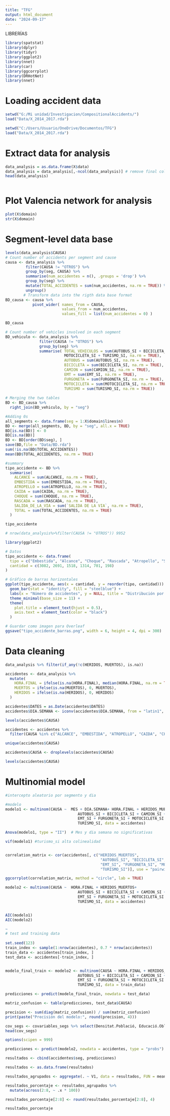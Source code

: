 ---
title: "TFG"
output: html_document
date: "2024-09-17"
---

LIBRERÍAS
```{r, warning=FALSE}
library(spatstat)
library(dplyr)
library(tidyr)
library(ggplot2)
library(nnet)
library(car)
library(ggcorrplot)
library(DRHotNet)
library(nnet)
```

# Loading accident data

```{r}
setwd("G:/Mi unidad/Investigacion/CompositionalAccidents/")
load("Data/X_2014_2017.rda")
```

```{r}
setwd("C:/Users/Usuario/OneDrive/Documentos/TFG")
load("Data/X_2014_2017.rda")
```


# Extract data for analysis

```{r}
data_analysis = as.data.frame(X$data)
data_analysis = data_analysis[,-ncol(data_analysis)] # remove final column (duplicated)
head(data_analysis)



```

# Plot Valencia network for analysis
```{r}
plot(X$domain)
str(X$domain)
```
# Segment-level data base 

```{r}

levels(data_analysis$CAUSA)
# Count number of accidents per segment and cause
causa <- data_analysis %>%
         filter(CAUSA != "OTROS") %>%
         group_by(seg, CAUSA) %>%
         summarise(num_accidentes = n(), .groups = 'drop') %>%
         group_by(seg) %>%
         mutate(TOTAL_ACCIDENTES = sum(num_accidentes, na.rm = TRUE)) %>%
         ungroup()
        # Transform data into the rigth data base format
BD_causa <- causa %>%
            pivot_wider( names_from = CAUSA,
                         values_from = num_accidentes,
                         values_fill = list(num_accidentes = 0) )

BD_causa

# Count number of vehicles involved in each segment
BD_vehiculo <- data_analysis %>%
               filter(CAUSA != "OTROS") %>%
               group_by(seg) %>%
               summarise( TOTAL_VEHICULOS = sum(AUTOBUS_SI + BICICLETA_SI + CAMION_SI + EMT_SI + FURGONETA_SI+   
                          MOTOCICLETA_SI + TURISMO_SI, na.rm = TRUE),
                          AUTOBUS = sum(AUTOBUS_SI, na.rm = TRUE),
                          BICICLETA = sum(BICICLETA_SI, na.rm = TRUE),
                          CAMION = sum(CAMION_SI, na.rm = TRUE),
                          EMT = sum(EMT_SI, na.rm = TRUE),
                          FURGONETA = sum(FURGONETA_SI, na.rm = TRUE),
                          MOTOCICLETA = sum(MOTOCICLETA_SI, na.rm = TRUE),
                          TURISMO = sum(TURISMO_SI, na.rm = TRUE))
    
# Merging the two tables
BD <- BD_causa %>%
  right_join(BD_vehiculo, by = "seg")

#Adding 0s
all_segments <- data.frame(seg = 1:X$domain$lines$n)
BD <- merge(all_segments, BD, by = "seg", all.x = TRUE)
BD[is.na(BD)] <- 0
BD[is.na(BD)]
BD <- BD[order(BD$seg), ]
save(BD,file = "Data/BD.rda")
sum(!is.na(BD$TOTAL_ACCIDENTES))
mean(BD$TOTAL_ACCIDENTES, na.rm = TRUE)


```


```{r}
#summary
tipo_accidente <- BD %>%
  summarise(
    ALCANCE = sum(ALCANCE, na.rm = TRUE),
    EMBESTIDA = sum(EMBESTIDA, na.rm = TRUE),
    ATROPELLO = sum(ATROPELLO, na.rm = TRUE),
    CAIDA = sum(CAIDA, na.rm = TRUE),
    CHOQUE = sum(CHOQUE, na.rm = TRUE),
    RASCADA = sum(RASCADA, na.rm = TRUE),
    SALIDA_DE_LA_VIA = sum(`SALIDA DE LA VIA`, na.rm = TRUE),
    TOTAL = sum(TOTAL_ACCIDENTES, na.rm = TRUE)
  )

tipo_accidente

# nrow(data_analysis%>%filter(CAUSA != "OTROS")) 9952

```
```{r}
library(ggplot2)

# Datos
tipo_accidente <- data.frame(
  tipo = c("Embestida", "Alcance", "Choque", "Rascada", "Atropello", "Salida de la vía"),
  cantidad = c(3082, 2691, 1518, 1314, 701, 198)
)

# Gráfico de barras horizontales
ggplot(tipo_accidente, aes(x = cantidad, y = reorder(tipo, cantidad))) +
  geom_bar(stat = "identity", fill = "steelblue") +
  labs(x = "Número de accidentes", y = NULL, title = "Distribución por tipo de accidente") +
  theme_minimal(base_size = 11) +
  theme(
    plot.title = element_text(hjust = 0.5),
    axis.text = element_text(color = "black")
  )

# Guardar como imagen para Overleaf
ggsave("tipo_accidente_barras.png", width = 6, height = 4, dpi = 300)

```


# Data cleaning

```{r}

data_analysis %>% filter(if_any(!c(HERIDOS, MUERTOS), is.na))

accidentes <- data_analysis %>%
  mutate(
    HORA.FINAL = ifelse(is.na(HORA.FINAL), median(HORA.FINAL, na.rm = TRUE), HORA.FINAL),
    MUERTOS = ifelse(is.na(MUERTOS), 0, MUERTOS),
    HERIDOS = ifelse(is.na(HERIDOS), 0, HERIDOS)
  )

accidentes$DATES = as.Date(accidentes$DATES)
accidentes$DIA.SEMANA <- iconv(accidentes$DIA.SEMANA, from = "latin1", to = "UTF-8")
```


```{r}

levels(accidentes$CAUSA)

accidentes <- accidentes %>% 
  filter(CAUSA %in% c("ALCANCE", "EMBESTIDA", "ATROPELLO", "CAIDA", "CHOQUE", "RASCADA", "SALIDA DE LA VIA"))

unique(accidentes$CAUSA)

accidentes$CAUSA <- droplevels(accidentes$CAUSA)

levels(accidentes$CAUSA)
```

 
# Multinomial model

```{r}

#intercepto aleatorio por segmento y dia

#modelo
modelo1 <- multinom(CAUSA ~  MES + DIA.SEMANA+ HORA.FINAL + HERIDOS_MUERTOS+
                                AUTOBUS_SI + BICICLETA_SI + CAMION_SI + 
                                EMT_SI + FURGONETA_SI + MOTOCICLETA_SI + 
                                TURISMO_SI, data = accidentes)

Anova(modelo1, type = "II")  # Mes y dia semana no significativas

vif(modelo1) #turismo_si alta colinealidad


correlation_matrix <- cor(accidentes[, c("HERIDOS_MUERTOS", 
                                          "AUTOBUS_SI", "BICICLETA_SI", "CAMION_SI", 
                                          "EMT_SI", "FURGONETA_SI", "MOTOCICLETA_SI", 
                                          "TURISMO_SI")], use = "pairwise.complete.obs")

ggcorrplot(correlation_matrix, method = "circle", lab = TRUE)

modelo2 <- multinom(CAUSA ~  HORA.FINAL + HERIDOS_MUERTOS+
                                AUTOBUS_SI + BICICLETA_SI + CAMION_SI + 
                                EMT_SI + FURGONETA_SI + MOTOCICLETA_SI + 
                                TURISMO_SI, data = accidentes)


AIC(modelo1)
AIC(modelo2)


```
```{r}
~
# test and training data
  
set.seed(123) 
train_index <- sample(1:nrow(accidentes), 0.7 * nrow(accidentes))
train_data <- accidentes[train_index, ]
test_data <- accidentes[-train_index, ]


modelo_final_train <- modelo2 <- multinom(CAUSA ~ HORA.FINAL + HERIDOS_MUERTOS+
                                AUTOBUS_SI + BICICLETA_SI + CAMION_SI + 
                                EMT_SI + FURGONETA_SI + MOTOCICLETA_SI + 
                                TURISMO_SI, data = train_data)

predicciones <- predict(modelo_final_train, newdata = test_data)

matriz_confusion <- table(predicciones, test_data$CAUSA)

precision <- sum(diag(matriz_confusion)) / sum(matriz_confusion)
print(paste("Precisión del modelo:", round(precision, 4)))
```
```{r}
cov_segs <- covariables_segs %>% select(Densitat.Població, Educació.Obligatòria, Zones.Verdes, Turismes.de.16.CV.i.més)
head(cov_segs)
```



```{r}

options(scipen = 999) 

predicciones <- predict(modelo2, newdata = accidentes, type = "probs")

resultados <- cbind(accidentes$seg, predicciones)

resultados <- as.data.frame(resultados)

resultados_agrupados <- aggregate(. ~ V1, data = resultados, FUN = mean)

resultados_porcentaje <- resultados_agrupados %>%
  mutate(across(2:8, ~ .x * 100))

resultados_porcentaje[2:8] <- round(resultados_porcentaje[2:8], 4)

resultados_porcentaje

```






